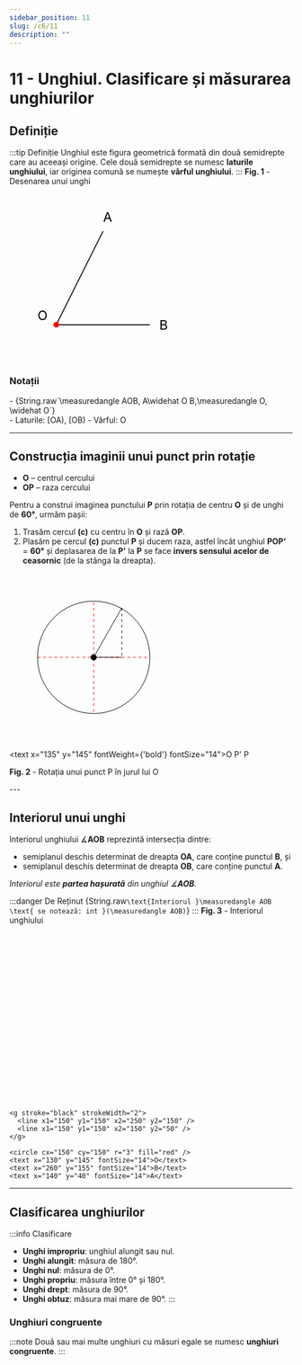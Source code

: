 ```yaml
---
sidebar_position: 11
slug: /c6/11
description: ""
---
```




# 11 - Unghiul. Clasificare și măsurarea unghiurilor

## Definiție

:::tip Definiție
Unghiul este figura geometrică formată din două semidrepte care au aceeași origine. Cele două semidrepte se numesc **laturile unghiului**, iar originea comună se numește **vârful unghiului**.
:::
 **Fig. 1** - Desenarea unui unghi
<div style={{ display: 'flex', flexDirection: 'column', alignItems: 'left' }}>
<svg width="500" height="300" viewBox="100 50 300 100">
  <g stroke="black" strokeWidth="2">
    <line x1="150" y1="150" x2="250" y2="150" />
    <line x1="150" y1="150" x2="200" y2="50" />
  </g>
  <circle cx="150" cy="150" r="3" fill="red" />
  <text x="130" y="145" fontSize="14">O</text>
  <text x="260" y="155" fontSize="14">B</text>
  <text x="200" y="40" fontSize="14">A</text>
</svg>
</div>

### Notații
<div style={{ display: 'flex' }}>
- <Katex>{String.raw`\measuredangle AOB, A\widehat O B,\measuredangle O, \widehat O`}</Katex>
</div>
- Laturile: [OA), [OB)
- Vârful: O

---

## Construcția imaginii unui punct prin rotație

- **O** – centrul cercului  
- **OP** – raza cercului  

Pentru a construi imaginea punctului **P** prin rotația de centru **O** și de unghi de **60°**, urmăm pașii:

1. Trasăm cercul **(c)** cu centru în **O** și rază **OP**.
2. Plasăm pe cercul **(c)** punctul **P** și ducem raza, astfel încât unghiul **POP'** = **60°** și deplasarea de la **P'** la **P** se face **invers sensului acelor de ceasornic** (de la stânga la dreapta).


<div style={{ display: 'flex', flexDirection: 'column', alignItems: 'center' }}>
<svg width="300" height="300" viewBox="0 0 300 300">
<g stroke="red" strokeWidth="2" stroke-dasharray="5,5">
    <line x1="150" y1="52" x2="150" y2="250" />
    <line x1="50" y1="150" x2="250" y2="150" />
    <line x1="200" y1="62" x2="200" y2="150" stroke="black"/>
  </g>
  <g stroke="black" strokeWidth="2">
    <circle cx="150" cy="150" r="100" fill="none" />
    <circle cx="150" cy="150" r="5" fill="black" />
    <line x1="150" y1="150" x2="200" y2="150" />
    <line x1="150" y1="150" x2="200" y2="62" />
  </g>
  
  <text x="135" y="145" fontWeight={'bold'} fontSize="14">O</text>
  <text x="200" y="175" fontSize="14">P'</text>
  <text x="200" y="40" fontSize="14">P</text>
</svg>
<p><strong>Fig. 2</strong> - Rotația unui punct P în jurul lui O</p>
</div>
---

## Interiorul unui unghi

Interiorul unghiului ∡**AOB** reprezintă intersecția dintre:

- semiplanul deschis determinat de dreapta **OA**, care conține punctul **B**, și  
- semiplanul deschis determinat de dreapta **OB**, care conține punctul **A**.

*Interiorul este **partea hașurată** din unghiul ∡**AOB**.*

:::danger De Reținut
<Katex>{String.raw`\text{Interiorul }\measuredangle AOB \text{ se notează: int }(\measuredangle AOB)`}</Katex>
:::
 **Fig. 3** - Interiorul unghiului
<div style={{ display: 'flex', flexDirection: 'column', alignItems: 'left' }}>
  <svg width="500" height="300" viewBox="100 50 300 100">
    <g stroke="red" strokeWidth="1">
      {
        Array.from({ length: 50 }, (_, i) => {
          const angle = 0 + (Math.PI / 2) * (i / 50); // între 0° și 90°
          const x1 = 150 + 30 * Math.cos(angle);
          const y1 = 150 - 30 * Math.sin(angle);
          const x2 = 150 + 100 * Math.cos(angle);
          const y2 = 150 - 100 * Math.sin(angle);
          return <line key={i} x1={x1} y1={y1} x2={x2} y2={y2} />;
        })
      }
    </g>

    <g stroke="black" strokeWidth="2">
      <line x1="150" y1="150" x2="250" y2="150" />
      <line x1="150" y1="150" x2="150" y2="50" />
    </g>

    <circle cx="150" cy="150" r="3" fill="red" />
    <text x="130" y="145" fontSize="14">O</text>
    <text x="260" y="155" fontSize="14">B</text>
    <text x="140" y="40" fontSize="14">A</text>
  </svg>
</div>

---


## Clasificarea unghiurilor

:::info Clasificare
- **Unghi impropriu**: unghiul alungit sau nul.
- **Unghi alungit**: măsura de 180°.
- **Unghi nul**: măsura de 0°.
- **Unghi propriu**: măsura între 0° și 180°.
- **Unghi drept**: măsura de 90°.
- **Unghi obtuz**: măsura mai mare de 90°.
:::

### Unghiuri congruente

:::note
Două sau mai multe unghiuri cu măsuri egale se numesc **unghiuri congruente**.
:::


